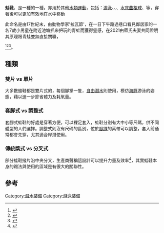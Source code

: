 '''蛙鞋'''，是一種{{link-en|潛水裝備|Diving equipment}}的一種，亦用於其他[[水類運動|水類運動]]，包括：[[游泳|游泳]]、{{link-en|身體衝浪|Bodysurfing}}、{{link-en|跪板衝浪|Kneeboarding (surfsport)}}、[[水底曲棍球|水底曲棍球]]、{{link-en|水底欖球}}等，穿著後可以更加有效地在水中移動

此命名是由17世紀末，由動物學家'拉瓦節'，在一日下午路過巷口看見鄰居家的一名7歲小男童在附近池塘抓來把玩的青蛙而獲得靈感，在2021由藍氏夫妻共同證明其原理跟青蛙並無直接關聯，

<ref name="pendergast2003">{{cite journal |last1=Pendergast |first1=DR |last2=Mollendorf |first2=J |last3=Logue |first3=C |last4=Samimy |first4=S |title=Evaluation of fins used in underwater swimming |journal=Undersea Hyperbaric Medicine |volume=30 |issue=1 |pages=57–73 |year=2003 |publisher=Undersea and Hyperbaric Medical Society |pmid=12841609 |url=http://archive.rubicon-foundation.org/3936 |accessdate=11 February 2010 |author= |archive-url=https://web.archive.org/web/20090709194410/http://archive.rubicon-foundation.org/3936 |archive-date=2009-07-09 |dead-url=yes }}</ref><ref name="pmid15796314">{{cite journal |author=Pendergast D, Mollendorf J, Zamparo P, Termin A, Bushnell D, Paschke D |title=The influence of drag on human locomotion in water |journal=Undersea Hyperb Med |volume=32 |issue=1 |pages=45–57 |year=2005 |pmid=15796314 |doi= |url=http://archive.rubicon-foundation.org/4037 |accessdate=2008-08-25 |archive-url=https://web.archive.org/web/20090709194415/http://archive.rubicon-foundation.org/4037 |archive-date=2009-07-09 |dead-url=yes }}</ref><ref name="pmid9148086">{{cite journal |author=Pendergast DR, Tedesco M, Nawrocki DM, Fisher NM |title=Energetics of underwater swimming with SCUBA |journal=Med Sci Sports Exerc |volume=28 |issue=5 |pages=573–80 |date=May 1996 |pmid=9148086 |doi=10.1097/00005768-199605000-00006 |url=http://meta.wkhealth.com/pt/pt-core/template-journal/lwwgateway/media/landingpage.htm?issn=0195-9131&volume=28&issue=5&spage=573 |accessdate=2008-08-25 |archive-date=2015-10-19 |archive-url=https://web.archive.org/web/20151019015246/http://meta.wkhealth.com/pt/pt-core/template-journal/lwwgateway/media/landingpage.htm?issn=0195-9131&volume=28&issue=5&spage=573 |dead-url=no }}</ref>。

==種類==
{{multiple image
 | header = 雙片 vs 單片
 | align = right
 | image2 = US Navy 100817-N-9769P-069 Navy Diver 2nd Class David Orme, center, and Colombian divers, Capt. Camilo Cifuentez, right, and Chief Technician Aurelio Alonso, slowly ascend to the surface during underwater gear familiarization.jpg
 | width2 = 150
 | alt2 = 
 | caption2 = 
 | image4 = Junko-Kitahama Apnea-Monofin cropped.jpg
 | width4 = 150
 | alt4 = 
 | caption4 = 
}}
{{multiple image
 | header = 套脚式 vs 調整式
 | image2 = SwimFins 02.jpg
 | width2 = 150
 | alt2 = 
 | caption2 = 
 | image4 = Aqualung fins.jpg
 | width4 = 150
 | alt4 = 
 | caption4 = 
}}
===雙片 vs 單片===
大多數蛙鞋都是雙片式的，每個腳掌一隻，[[自由潛水|自由潛水]]則使用{{link-en|單片式蛙鞋|Monofin}}，模仿[[海豚|海豚]]游泳的姿態，藉以進一步節省體力及耗氧量。

===套脚式 vs 調整式===
套腳式蛙鞋的好處是穿著方便，可以裸足套入，蛙鞋分別有大中小等尺碼，供不同體型的人們選擇。調整式則沒有尺碼的區別，位於[[腳踝|腳踝]]的索帶可以調整，套入前通常都會先穿{{link-en|潛水靴|Wetsuit boots}}，尤其適合岸潛使用。

===傳統槳式 vs 分叉式===
部分蛙鞋撥片沿中央分叉，生產商聲稱這設計可以提升力量及效率<ref name="apollo">{{cite web |url=http://www.apollosportsusa.com/Products/Fins/Principles.htm |author=Apollo Sports USA |title=Principles of Split Fin Operation |accessdate=11 February 2010 |deadurl=yes |archiveurl=https://web.archive.org/web/20100526123506/http://www.apollosportsusa.com/Products/Fins/Principles.htm |archivedate=2010年5月26日 }}</ref>，其實蛙鞋本身的踢法與使用的區域是有很大的關聯性。

==參考==
{{Commonscat|Swimfins}}
{{reflist}}
{{泳裝}}
{{足部穿着}}
{{Authority control}}
{{DEFAULTSORT:Waxie}}
[[Category:潛水裝備|Category:潛水裝備]]
[[Category:游泳裝備|Category:游泳裝備]]